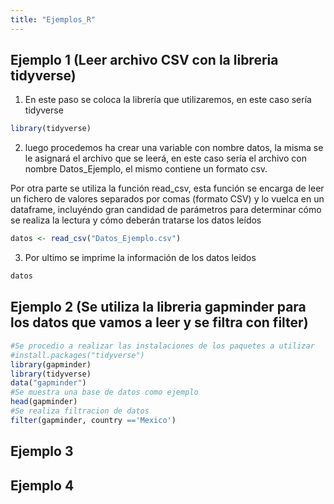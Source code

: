 ```yaml
---
title: "Ejemplos_R"
---
```


## Ejemplo 1 (Leer archivo CSV con la libreria tidyverse)

1. En este paso se coloca la librería que utilizaremos, en este caso sería tidyverse
```r
library(tidyverse)
```
2. luego procedemos ha crear una variable con nombre datos, la misma se le asignará el archivo
que se leerá, en este caso sería el archivo con nombre Datos_Ejemplo, el mismo contiene un formato
csv.

Por otra parte se utiliza la función read_csv, esta función se encarga de leer un fichero de valores separados por comas (formato CSV) y lo vuelca en un dataframe, incluyéndo gran candidad de parámetros para determinar cómo se realiza la lectura y cómo deberán tratarse los datos leídos
```r
datos <- read_csv("Datos_Ejemplo.csv")
```

3. Por ultimo se imprime la información de los datos leidos 
```r
datos
```

## Ejemplo 2 (Se utiliza la libreria gapminder para los datos que vamos a leer y se filtra con filter)
```r
#Se procedio a realizar las instalaciones de los paquetes a utilizar
#install.packages("tidyverse")
library(gapminder)
library(tidyverse)
data("gapminder")
#Se muestra una base de datos como ejemplo
head(gapminder)
#Se realiza filtracion de datos
filter(gapminder, country =='Mexico')
```


## Ejemplo 3

## Ejemplo 4